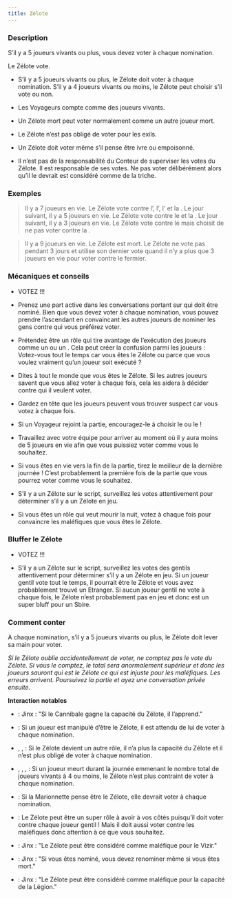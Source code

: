 ```yaml
---
title: Zélote
---
```



<Role ZELOTE header />

### Description

S’il y a 5 joueurs vivants ou plus, vous devez voter à chaque nomination.

Le Zélote vote.

-	S’il y a 5 joueurs vivants ou plus, le Zélote doit voter à chaque nomination. S’il y a 4 joueurs vivants ou moins, le Zélote peut choisir s’il vote ou non.

-	Les Voyageurs compte comme des joueurs vivants.

-	Un Zélote mort peut voter normalement comme un autre joueur mort.

-	Le Zélote n’est pas obligé de voter pour les exils.

-	Un Zélote doit voter même s’il pense être ivre ou empoisonné.

-	Il n’est pas de la responsabilité du Conteur de superviser les votes du Zélote. Il est responsable de ses votes. Ne pas voter délibérément alors qu’il le devrait est considéré comme de la triche. 

### Exemples

> Il y a 7 joueurs en vie. Le Zélote vote contre l’<Role ALSAAHIR />, l’<Role INVOCATEUR />, l’<Role OGRE /> et la <Role BANSHEE />. Le jour suivant, il y a 5 joueurs en vie. Le Zélote vote contre le <Role YAGGABLABLA /> et la <Role GRANDE_PRETRESSE />. Le jour suivant, il y a 3 joueurs en vie. Le Zélote vote contre le <Role YAGGABLABLA /> mais choisit de ne pas voter contre la <Role GRANDE_PRETRESSE />.

> Il y a 9 joueurs en vie. Le Zélote est mort. Le Zélote ne vote pas pendant 3 jours et utilise son dernier vote quand il n’y a plus que 3 joueurs en vie pour voter contre le fermier.

### Mécaniques et conseils

-	VOTEZ !!!

-	Prenez une part active dans les conversations portant sur qui doit être nominé. Bien que vous devez voter à chaque nomination, vous pouvez prendre l’ascendant en convaincant les autres joueurs de nominer les gens contre qui vous préférez voter.

-	Prétendez être un rôle qui tire avantage de l’exécution des joueurs comme un <Role CROQUE_MORT /> ou un <Role CANNIBALE />. Cela peut créer la confusion parmi les joueurs : Votez-vous tout le temps car vous êtes le Zélote ou parce que vous voulez vraiment qu’un joueur soit exécuté ? 

-	Dites à tout le monde que vous êtes le Zélote. Si les autres joueurs savent que vous allez voter à chaque fois, cela les aidera à décider contre qui il veulent voter.

-	Gardez en tête que les joueurs peuvent vous trouver suspect car vous votez à chaque fois.

-	Si un Voyageur rejoint la partie, encouragez-le à choisir le <Role BUREAUCRATE /> ou le <Role VOLEUR /> !

-	Travaillez avec votre équipe pour arriver au moment où il y aura moins de 5 joueurs en vie afin que vous puissiez voter comme vous le souhaitez.

-	Si vous êtes en vie vers la fin de la partie, tirez le meilleur de la dernière journée ! C’est probablement la première fois de la partie que vous pourrez voter comme vous le souhaitez.

-	S’il y a un Zélote sur le script, surveillez les votes attentivement pour déterminer s’il y a un Zélote en jeu.

-	Si vous êtes un rôle qui veut mourir la nuit, votez à chaque fois pour convaincre les maléfiques que vous êtes le Zélote.

### Bluffer le Zélote

-	VOTEZ !!!

-	S’il y a un Zélote sur le script, surveillez les votes des gentils attentivement pour déterminer s’il y a un Zélote en jeu. Si un joueur gentil vote tout le temps, il pourrait être le Zélote et vous avez probablement trouvé un Etranger. Si aucun joueur gentil ne vote à chaque fois, le Zélote n’est probablement pas en jeu et donc est un super bluff pour un Sbire.

### Comment conter

A chaque nomination, s’il y a 5 joueurs vivants ou plus, le Zélote doit lever sa main pour voter.

_Si le Zélote oublie accidentellement de voter, ne comptez pas le vote du Zélote. Si vous le comptez, le total sera anormalement supérieur et donc les joueurs sauront qui est le Zélote ce qui est injuste pour les maléfiques. Les erreurs arrivent. Poursuivez la partie et ayez une conversation privée ensuite._

**Interaction notables**

- <Role CANNIBALE /> : Jinx : "Si le Cannibale gagne la capacité du Zélote, il l’apprend."

- <Role MANIPULATEUR /> : Si un joueur est manipulé d’être le Zélote, il est attendu de lui de voter à chaque nomination.

- <Role FERMIER />, <Role BARBIER />, <Role VIEILLE_CHOUETTE /> : Si le Zélote devient un autre rôle, il n’a plus la capacité du Zélote et il n’est plus obligé de voter à chaque nomination.

- <Role GOLEM />, <Role HARPIE />, <Role SORCIERE />, <Role YAGGABLABLA /> : Si un joueur meurt durant la journée emmenant le nombre total de joueurs vivants à 4 ou moins, le Zélote n’est plus contraint de voter à chaque nomination.

- <Role MARIONNETTE /> : Si la Marionnette pense être le Zélote, elle devrait voter à chaque nomination.

- <Role MEZEPHELES /> : Le Zélote peut être un super rôle à avoir à vos côtés puisqu’il doit voter contre chaque joueur gentil ! Mais il doit aussi voter contre les maléfiques donc attention à ce que vous souhaitez.

- <Role VIZIR /> : Jinx : "Le Zélote peut être considéré comme maléfique pour le Vizir."

- <Role EMEUTIER /> : Jinx : "Si vous êtes nominé, vous devez renominer même si vous êtes mort."

- <Role LEGION /> : Jinx : "Le Zélote peut être considéré comme maléfique pour la capacité de la Légion."
